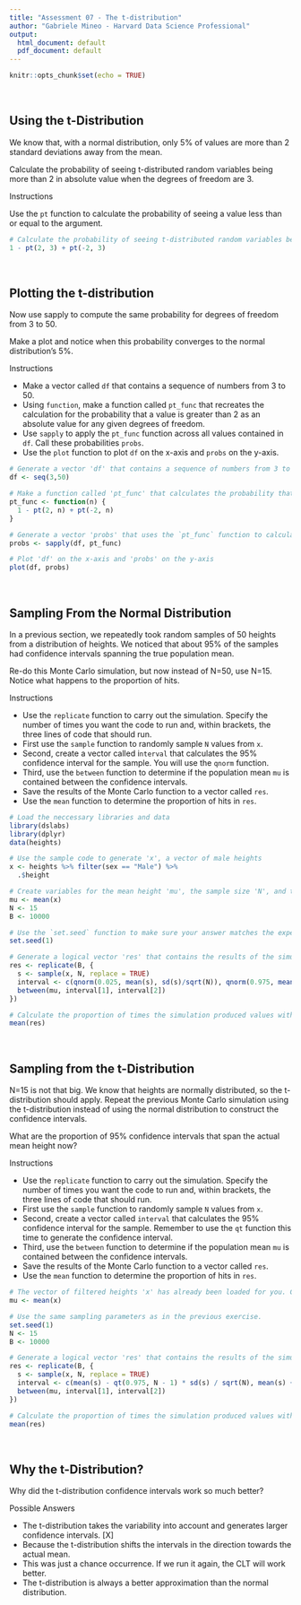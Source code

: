 ```yaml
---
title: "Assessment 07 - The t-distribution"
author: "Gabriele Mineo - Harvard Data Science Professional"
output:
  html_document: default
  pdf_document: default
---
```


```r
knitr::opts_chunk$set(echo = TRUE)
```

<br/>

## **Using the t-Distribution**
We know that, with a normal distribution, only 5% of values are more than 2 standard deviations away from the mean.

Calculate the probability of seeing t-distributed random variables being more than 2 in absolute value when the degrees of freedom are 3.

Instructions

Use the ```pt``` function to calculate the probability of seeing a value less than or equal to the argument.

```r
# Calculate the probability of seeing t-distributed random variables being more than 2 in absolute value when 'df = 3'.
1 - pt(2, 3) + pt(-2, 3)
```

<br/>

## **Plotting the t-distribution**
Now use sapply to compute the same probability for degrees of freedom from 3 to 50.

Make a plot and notice when this probability converges to the normal distribution's 5%.

Instructions

- Make a vector called ```df``` that contains a sequence of numbers from 3 to 50.
- Using ```function```, make a function called ```pt_func``` that recreates the calculation for the probability that a value is greater than 2 as an absolute value for any given degrees of freedom.
- Use ```sapply``` to apply the ```pt_func``` function across all values contained in ```df```. Call these probabilities ```probs```.
- Use the ```plot``` function to plot ```df``` on the x-axis and ```probs``` on the y-axis.


```r
# Generate a vector 'df' that contains a sequence of numbers from 3 to 50
df <- seq(3,50)

# Make a function called 'pt_func' that calculates the probability that a value is more than |2| for any degrees of freedom 
pt_func <- function(n) {
  1 - pt(2, n) + pt(-2, n)
}

# Generate a vector 'probs' that uses the `pt_func` function to calculate the probabilities
probs <- sapply(df, pt_func)

# Plot 'df' on the x-axis and 'probs' on the y-axis
plot(df, probs)
```

<br/>

## **Sampling From the Normal Distribution**
In a previous section, we repeatedly took random samples of 50 heights from a distribution of heights. We noticed that about 95% of the samples had confidence intervals spanning the true population mean.

Re-do this Monte Carlo simulation, but now instead of N=50, use N=15. Notice what happens to the proportion of hits.

Instructions

- Use the ```replicate``` function to carry out the simulation. Specify the number of times you want the code to run and, within brackets, the three lines of code that should run.
- First use the ```sample``` function to randomly sample ```N``` values from ```x```.
- Second, create a vector called i```nterval``` that calculates the 95% confidence interval for the sample. You will use the ```qnorm``` function.
- Third, use the ```between``` function to determine if the population mean ```mu``` is contained between the confidence intervals.
- Save the results of the Monte Carlo function to a vector called ```res```.
- Use the ```mean``` function to determine the proportion of hits in ```res```.

```r
# Load the neccessary libraries and data
library(dslabs)
library(dplyr)
data(heights)

# Use the sample code to generate 'x', a vector of male heights
x <- heights %>% filter(sex == "Male") %>%
  .$height

# Create variables for the mean height 'mu', the sample size 'N', and the number of times the simulation should run 'B'
mu <- mean(x)
N <- 15
B <- 10000

# Use the `set.seed` function to make sure your answer matches the expected result after random sampling
set.seed(1)

# Generate a logical vector 'res' that contains the results of the simulations
res <- replicate(B, {
  s <- sample(x, N, replace = TRUE)
  interval <- c(qnorm(0.025, mean(s), sd(s)/sqrt(N)), qnorm(0.975, mean(s), sd(s)/sqrt(N)))
  between(mu, interval[1], interval[2])
})

# Calculate the proportion of times the simulation produced values within the 95% confidence interval. Print this value to the console.
mean(res)
```

<br/>

## **Sampling from the t-Distribution**
N=15 is not that big. We know that heights are normally distributed, so the t-distribution should apply. Repeat the previous Monte Carlo simulation using the t-distribution instead of using the normal distribution to construct the confidence intervals.

What are the proportion of 95% confidence intervals that span the actual mean height now?

Instructions

- Use the ```replicate``` function to carry out the simulation. Specify the number of times you want the code to run and, within brackets, the three lines of code that should run.
- First use the ```sample``` function to randomly sample ```N``` values from ```x```.
- Second, create a vector called ```interval``` that calculates the 95% confidence interval for the sample. Remember to use the ```qt``` function this time to generate the confidence interval.
- Third, use the ```between``` function to determine if the population mean ```mu``` is contained between the confidence intervals.
- Save the results of the Monte Carlo function to a vector called ```res```.
- Use the ```mean``` function to determine the proportion of hits in ```res```.

```r
# The vector of filtered heights 'x' has already been loaded for you. Calculate the mean.
mu <- mean(x)

# Use the same sampling parameters as in the previous exercise.
set.seed(1)
N <- 15
B <- 10000

# Generate a logical vector 'res' that contains the results of the simulations using the t-distribution
res <- replicate(B, {
  s <- sample(x, N, replace = TRUE)
  interval <- c(mean(s) - qt(0.975, N - 1) * sd(s) / sqrt(N), mean(s) + qt(0.975, N - 1) * sd(s) / sqrt(N))
  between(mu, interval[1], interval[2])
})

# Calculate the proportion of times the simulation produced values within the 95% confidence interval. Print this value to the console.
mean(res)
```

<br/>

## **Why the t-Distribution?**
Why did the t-distribution confidence intervals work so much better?

Possible Answers

- The t-distribution takes the variability into account and generates larger confidence intervals. [X]
- Because the t-distribution shifts the intervals in the direction towards the actual mean.
- This was just a chance occurrence. If we run it again, the CLT will work better.
- The t-distribution is always a better approximation than the normal distribution.
